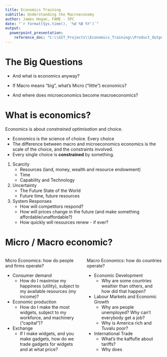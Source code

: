 ```yaml
---
title: Economics Training
subtitle: Understanding the Macroeconomy
author: James Hogan, FAME - SPC
date: "`r format(Sys.time(), '%d %B %Y')`"
output:
  powerpoint_presentation:
    reference_doc: "C:\\GIT_Projects\\Economics_Training\\Product_Output\\SPC_R_template.pptx"
---
```



# The Big Questions

::: incremental
* And what is economics anyway?

* If Macro means "big", what's Micro ("little") economics?

* And where does microeconomics become macroeconomics?


:::


# What is economics?
::: incremental

Economics is about _constrained optimisation_ and choice.

   * Economics is the science of choice. Every choice
   * The difference between macro and microeconomics economics is the scale of the choice, and the constraints involved.
   * Every single choice is **constrained** by something.

   1. Scarcity
      * Resources (land, money, wealth and resource endowment)
      * Time
      * Capability and Technology

   2. Uncertainty
      * The Future State of the World
      * Future time, future resources
      
   3. System Responses
      * How will competitors respond?
      * How will prices change in the future (and make something affordable/unaffordable?)
      * How quickly will resources renew - if ever?

:::


# Micro / Macro economic?

:::::::::::::: {.columns}

::: {.column width="50%"}
Micro Economics: how do people and firms operate?
   
::: incremental
   * Consumer demand
      * How do I maximise my happiness (utility), subject to my available resources (my income)?
      
   * Economic production
      * How do I make the most widgets, subject to my workforce, and machinery ("capital")?
      
   * Exchange
      * If I make widgets, and you make gadgets, how do we trade gadgets for widgets and at what price?


:::
   
:::

::: {.column width="50%"}
Macro Economics: how do countries operate?

::: incremental
   * Economic Development
      * Why are some countries wealtier than others, and how did that happen?
      
   * Labour Markets and Economic Growth
      * Why are people unemployed? Why can't everybody get a job?
      * Why is America rich and Tuvalu poor?
      
   * International Trade
      * What's the kaffufle about tariffs?
      * Why does 


:::

:::

::::::::::::::


